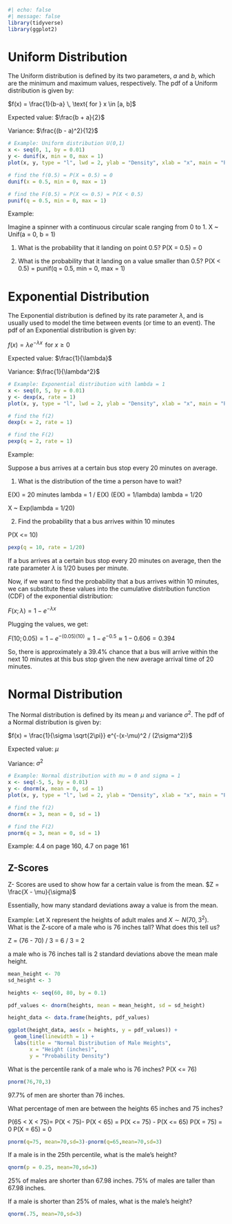```r
#| echo: false
#| message: false
library(tidyverse)
library(ggplot2)
```


# Uniform Distribution

The Uniform distribution is defined by its two parameters, $a$ and $b$, which are the minimum and maximum values, respectively. The pdf of a Uniform distribution is given by:

$f(x) = \frac{1}{b-a} \, \text{ for } x \in [a, b]$

Expected value: $\frac{b + a}{2}$

Variance: $\frac{(b - a)^2}{12}$

```r
# Example: Uniform distribution U(0,1)
x <- seq(0, 1, by = 0.01)
y <- dunif(x, min = 0, max = 1)
plot(x, y, type = "l", lwd = 2, ylab = "Density", xlab = "x", main = "PDF of Uniform(0,1)")
```

```r
# find the f(0.5) = P(X = 0.5) = 0
dunif(x = 0.5, min = 0, max = 1)
```

```r
# find the F(0.5) = P(X <= 0.5) = P(X < 0.5)
punif(q = 0.5, min = 0, max = 1)
```

Example:

Imagine a spinner with a continuous circular scale ranging from 0 to 1. 
X ~ Unif(a = 0, b = 1)

1. What is the probability that it landing on point 0.5?
P(X = 0.5) = 0

2. What is the probability that it landing on a value smaller than 0.5?
P(X < 0.5) = punif(q = 0.5, min = 0, max = 1)

# Exponential Distribution

The Exponential distribution is defined by its rate parameter $\lambda$, and is usually used to model the time between events (or time to an event). The pdf of an Exponential distribution is given by:

$f(x) = \lambda e^{-\lambda x} \, \text{ for } x \geq 0$

Expected value: $\frac{1}{\lambda}$

Variance: $\frac{1}{\lambda^2}$

```r
# Example: Exponential distribution with lambda = 1
x <- seq(0, 5, by = 0.01)
y <- dexp(x, rate = 1)
plot(x, y, type = "l", lwd = 2, ylab = "Density", xlab = "x", main = "PDF of Exponential(1)")
```

```r
# find the f(2)
dexp(x = 2, rate = 1)
```

```r
# find the F(2)
pexp(q = 2, rate = 1)
```

Example:

Suppose a bus arrives at a certain bus stop every 20 minutes on average.

1. What is the distribution of the time a person have to wait?

E(X) = 20 minutes
lambda = 1 / E(X) (E(X) = 1/lambda)
lambda = 1/20

X ~ Exp(lambda = 1/20)

2. Find the probability that a bus arrives within 10 minutes

P(X <= 10)
```r
pexp(q = 10, rate = 1/20)
```



If a bus arrives at a certain bus stop every 20 minutes on average, then the rate parameter $\lambda$ is $1/20$ buses per minute.

Now, if we want to find the probability that a bus arrives within 10 minutes, we can substitute these values into the cumulative distribution function (CDF) of the exponential distribution:

$F(x;\lambda) = 1 - e^{-\lambda x}$

Plugging the values, we get:

$F(10; 0.05) = 1 - e^{-(0.05)(10)} = 1 - e^{-0.5} \approx 1 - 0.606 = 0.394$

So, there is approximately a 39.4% chance that a bus will arrive within the next 10 minutes at this bus stop given the new average arrival time of 20 minutes.


# Normal Distribution

The Normal distribution is defined by its mean $\mu$ and variance $\sigma^2$. The pdf of a Normal distribution is given by:

$f(x) = \frac{1}{\sigma \sqrt{2\pi}} e^{-(x-\mu)^2 / (2\sigma^2)}$

Expected value: $\mu$

Variance: $\sigma^2$

```r
# Example: Normal distribution with mu = 0 and sigma = 1
x <- seq(-5, 5, by = 0.01)
y <- dnorm(x, mean = 0, sd = 1)
plot(x, y, type = "l", lwd = 2, ylab = "Density", xlab = "x", main = "PDF of Normal(0,1)")
```

```r
# find the f(2) 
dnorm(x = 3, mean = 0, sd = 1)
```

```r
# find the F(2)
pnorm(q = 3, mean = 0, sd = 1)
```

Example: 4.4 on page 160, 4.7 on page 161

## Z-Scores
Z- Scores are used to show how far a certain value is from the mean.
$Z = \frac{X - \mu}{\sigma}$

Essentially, how many standard deviations away a value is from the mean.

Example: Let X represent the heights of adult males and $X \sim N(70, 3^2)$.
What is the Z-score of a male who is 76 inches tall? What does this tell us?

Z = (76 - 70) / 3 = 6 / 3 = 2

a male who is 76 inches tall is 2 standard deviations above the mean male height.

```r
mean_height <- 70  
sd_height <- 3     

heights <- seq(60, 80, by = 0.1)

pdf_values <- dnorm(heights, mean = mean_height, sd = sd_height)

height_data <- data.frame(heights, pdf_values)

ggplot(height_data, aes(x = heights, y = pdf_values)) +
  geom_line(linewidth = 1) +
  labs(title = "Normal Distribution of Male Heights",
       x = "Height (inches)",
       y = "Probability Density") 
```



What is the percentile rank of a male who is 76 inches? P(X <= 76)

```r
pnorm(76,70,3)
```
97.7% of men are shorter than 76 inches.

What percentage of men are between the heights 65 inches and 75 inches?

P(65 < X < 75)= P(X < 75)- P(X < 65) = P(X <= 75) - P(X <= 65)
P(X = 75) = 0
P(X = 65) = 0
```r
pnorm(q=75, mean=70,sd=3)-pnorm(q=65,mean=70,sd=3)
```


If a male is in the 25th percentile, what is the male's height?

```r
qnorm(p = 0.25, mean=70,sd=3)
```

25% of males are shorter than 67.98 inches.
75% of males are taller than 67.98 inches.

If a male is shorter than 25% of males, what is the male's height?

```r
qnorm(.75, mean=70,sd=3)
```



